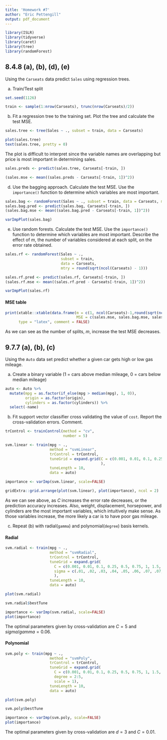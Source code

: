 ```yaml
---
title: 'Homework #7'
author: "Eric Pettengill"
output: pdf_document
---
```



```r
library(ISLR)
library(tidyverse)
library(caret)
library(tree)
library(randomForest)
```


## 8.4.8 (a), (b), (d), (e)

Using the `Carseats` data predict `Sales` using regression trees.

(a) Train/Test split

```r
set.seed(1126)

train <- sample(1:nrow(Carseats), trunc(nrow(Carseats)/2))
```

(b) Fit a regression tree to the training set. Plot the tree and calculate the test MSE.

```r
sales.tree <- tree(Sales ~ ., subset = train, data = Carseats)
```


```r
plot(sales.tree)
text(sales.tree, pretty = 0)
```

The plot is difficult to interpret since the variable names are overlapping but price is most important in determining sales.

```r
sales.preds <- predict(sales.tree, Carseats[-train, ])

(sales.mse <- mean((sales.preds - Carseats[-train, 1])^2))
```

(d)  Use the bagging approach. Calculate the test MSE. Use the `importance()` function to determine which variables are most important.

```r
sales.bag <- randomForest(Sales ~ ., subset = train, data = Carseats, mtry = ncol(Carseats)-1)
sales.bag.pred <- predict(sales.bag, Carseats[-train, ])
(sales.bag.mse <- mean((sales.bag.pred - Carseats[-train, 1])^2))

varImpPlot(sales.bag)
```

(e) Use random forests. Calculate the test MSE. Use the `importance()` function to determine which variables are most important. Describe the effect of $m$, the number of variables considered at each split, on the error rate obtained.

```r
sales.rf <- randomForest(Sales ~ ., 
                         subset = train, 
                         data = Carseats, 
                         mtry = round(sqrt(ncol(Carseats) - 1)))

sales.rf.pred <- predict(sales.rf, Carseats[-train, ])
(sales.rf.mse <- mean((sales.rf.pred - Carseats[-train, 1])^2))

varImpPlot(sales.rf)
```

#### MSE table

```r
print(xtable::xtable(data.frame(m = c(1, ncol(Carseats)-1,round(sqrt(ncol(Carseats) - 1))),
                                MSE = c(sales.mse, sales.bag.mse, sales.rf.mse))), 
      type = "latex", comment = FALSE)
```

As we can see as the number of splits, $m$, increase the test MSE decreases.

## 9.7.7 (a), (b), (c)

Using the `Auto` data set predict whether a given car gets high or low gas mileage.

(a) Create a binary variable (1 = cars above median mileage, 0 = cars below median mileage)

```r
auto <- Auto %>% 
  mutate(mpg = as.factor(if_else(mpg > median(mpg), 1, 0)), 
         origin = as.factor(origin), 
         cylinders = as.factor(cylinders)) %>% 
  select(-name)
```

(b) Fit support vector classifier cross validating the value of `cost`. Report the cross-validation errors. Comment.

```r
trControl <- trainControl(method = "cv",
                          number = 5)

svm.linear <- train(mpg ~ ., 
                    method = "svmLinear",
                    trControl = trControl,
                    tuneGrid = expand.grid(C = c(0.001, 0.01, 0.1, 0.25, 0.5, 0.75, 1, 1.5, 2, 5, 10)
                                           ),
                    tuneLength = 10,
                    data = auto)

importance <- varImp(svm.linear, scale=FALSE)

gridExtra::grid.arrange(plot(svm.linear), plot(importance), ncol = 2)
```

As we can see above, as $C$ increases the error rate decreases, or the prediction accuracy increases. Also, weight, displacement, horsepower, and cylinders are the most important variables, which intuitively make sense. As those variables increase, the more likely a car is to have poor gas mileage. 

(c) Repeat (b) with radial(`gamma`) and polynomial(`degree`) basis kernels.

#### Radial

```r
svm.radial <- train(mpg ~ ., 
                    method = "svmRadial",
                    trControl = trControl,
                    tuneGrid = expand.grid(
                      C = c(0.001, 0.01, 0.1, 0.25, 0.5, 0.75, 1, 1.5, 2, 5, 10),
                      sigma = c(.01, .02, .03, .04, .05, .06, .07, .07, .08, .09, .1, .25, .5, .75, .9)
                      ),
                    tuneLength = 10,
                    data = auto)

plot(svm.radial)

svm.radial$bestTune

importance <- varImp(svm.radial, scale=FALSE)
plot(importance)

```

The optimal parameters given by cross-validation are $C=5$ and $sigma/gamma = 0.06$.

#### Polynomial

```r
svm.poly <- train(mpg ~ ., 
                    method = "svmPoly",
                    trControl = trControl,
                    tuneGrid = expand.grid(
                      C = c(0.001, 0.01, 0.1, 0.25, 0.5, 0.75, 1, 1.5, 2, 5, 10),
                      degree = 2:5,
                      scale = 1),
                    tuneLength = 10,
                    data = auto)

plot(svm.poly)

svm.poly$bestTune

importance <- varImp(svm.poly, scale=FALSE)
plot(importance)
```

The optimal parameters given by cross-validation are $d = 3$ and $C = 0.01$.